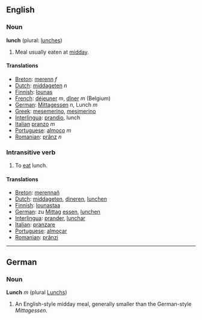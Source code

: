 ==English==
===Noun===
'''lunch''' (plural: [[lunches]])

# Meal usually eaten at [[midday]].
====Translations====
*[[Breton]]: [[merenn]] ''f''
*[[Dutch]]: [[middageten]] ''n''
*[[Finnish]]: [[lounas]]
*[[French]]: [[déjeuner]] ''m'', [[dîner]] ''m'' (Belgium)
*[[German]]: [[Mittagessen]] ''n'', Lunch ''m''
*[[Greek]]: [[mesemerino]], [[mesimerino]]
*[[Interlingua]]: [[prandio]], lunch
*[[Italian]] [[pranzo]] ''m''
*[[Portuguese]]: [[almoço]] ''m''
*[[Romanian]]: [[prânz]] ''n''

===Intransitive verb===
# To [[eat]] lunch.

====Translations====
*[[Breton]]: [[merennañ]]
*[[Dutch]]: [[middageten]], [[dineren]], [[lunchen]]
*[[Finnish]]: [[lounastaa]]
*[[German]]: zu [[Mittag]] [[essen]], [[lunchen]]
*[[Interlingua]]: [[prander]], [[lunchar]]
*[[Italian]]: [[pranzare]]
*[[Portuguese]]: [[almoçar]]
*[[Romanian]]: [[prânzi]]


----
==German==
===Noun===
'''Lunch''' ''m'' (plural [[Lunchs]])

# An English-style midday meal, generally smaller than the German-style ''Mittagessen''.